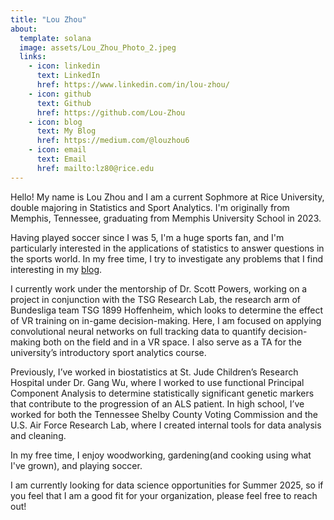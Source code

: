 ```yaml
---
title: "Lou Zhou"
about:
  template: solana
  image: assets/Lou_Zhou_Photo_2.jpeg
  links:
    - icon: linkedin
      text: LinkedIn
      href: https://www.linkedin.com/in/lou-zhou/
    - icon: github
      text: Github
      href: https://github.com/Lou-Zhou
    - icon: blog
      text: My Blog
      href: https://medium.com/@louzhou6
    - icon: email
      text: Email
      href: mailto:lz80@rice.edu
---
```


Hello! My name is Lou Zhou and I am a current Sophmore at Rice University, double majoring in Statistics and Sport Analytics. I\'m originally from Memphis, Tennessee, graduating from Memphis University School in 2023.

Having played soccer since I was 5, I\'m a huge sports fan, and I\'m particularly interested in the applications of statistics to answer questions in the sports world. In my free time, I try to investigate any problems that I find interesting in my [blog](https://medium.com/@louzhou6).

I currently work under the mentorship of Dr. Scott Powers, working on a project in conjunction with the TSG Research Lab, the research arm of Bundesliga team TSG 1899 Hoffenheim, which looks to determine the effect of VR training on in-game decision-making. Here, I am focused on applying convolutional neural networks on full tracking data to quantify decision-making both on the field and in a VR space. I also serve as a TA for the university's introductory sport analytics course.

Previously, I've worked in biostatistics at St. Jude Children's Research Hospital under Dr. Gang Wu, where I worked to use functional Principal Component Analysis to determine statistically significant genetic markers that contribute to the progression of an ALS patient. In high school, I've worked for both the Tennessee Shelby County Voting Commission and the U.S. Air Force Research Lab, where I created internal tools for data analysis and cleaning.

In my free time, I enjoy woodworking, gardening(and cooking using what I\'ve grown), and playing soccer.

I am currently looking for data science opportunities for Summer 2025, so if you feel that I am a good fit for your organization, please feel free to reach out!
